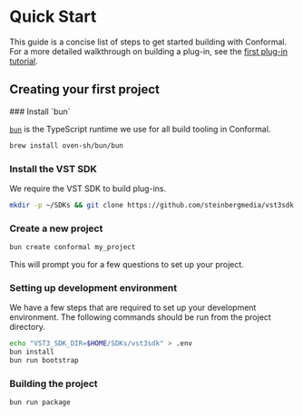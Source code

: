 
# Quick Start

This guide is a concise list of steps to get started building with Conformal. For a more detailed walkthrough on building a plug-in, see the [first plug-in tutorial](/docs/tutorials/first-plug-in).

## Creating your first project

<Steps>
### Install `bun`

[`bun`](https://bun.sh) is the TypeScript runtime we use for all build tooling in Conformal.

```sh copy
brew install oven-sh/bun/bun
```

### Install the VST SDK

We require the VST SDK to build plug-ins.

```sh copy
mkdir -p ~/SDKs && git clone https://github.com/steinbergmedia/vst3sdk.git ~/SDKs/vst3sdk --branch v3.7.8_build_34 --recurse-submodules
```

### Create a new project

```sh copy
bun create conformal my_project
```

This will prompt you for a few questions to set up your project.

### Setting up development environment

We have a few steps that are required to set up your development environment. The following commands should be run from the project directory.

```sh copy
echo "VST3_SDK_DIR=$HOME/SDKs/vst3sdk" > .env
bun install
bun run bootstrap
```

### Building the project

```sh copy
bun run package
```

</Steps>
